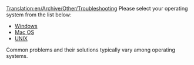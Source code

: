 [[Translation:en/Archive/Other/Troubleshooting]]
{{en/Table of contents}}
Please select your operating system from the list below:

* [[en/Problem/Windows|Windows]]
* [[en/Problem/Mac|Mac OS]]
* [[en/Archive/Other/Problem/Unix|UNIX]]

Common problems and their solutions typically vary among operating systems.